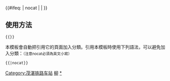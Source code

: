 {{鐵道路線|
| 模板名稱 = 茂湛铁路
| 名稱 = [[茂湛铁路]]
| 代表色 = #0033c9
| Logo = [[File:China_Railways.svg|17px]]
| 背景顏色 = #FFFFFF
| 車站列表 = [[茂名站|茂名]] - [[吴川站|吴川]] - [[塘缀站|塘缀]] - [[黄略站|黄略]] - [[塘口站|塘口]] -< <div style="display:inline-block; text-align:left; vertical-align:middle;">[[湛江西站|湛江西]]（[[粤海铁路|往三亚方向]]→）<br />[[湛江站|湛江]]}}<includeonly>{{#ifeq: {{{1}}} | nocat | <!--空--> | [[Category:茂湛铁路车站]] }}</includeonly><noinclude>

==使用方法==
 <nowiki>{{</nowiki>{{PAGENAME}}<nowiki>}}</nowiki>
本模板會自動把引用它的頁面加入分類。引用本模板時使用下列語法，可以避免加入分類：<small>（注意nocat必須為英文小寫）</small>
 <nowiki>{{</nowiki>{{PAGENAME}}<nowiki>|nocat}}</nowiki>
[[Category:中國鐵路路線模板|柳]]
[[Category:茂湛铁路车站|*]]
</noinclude>